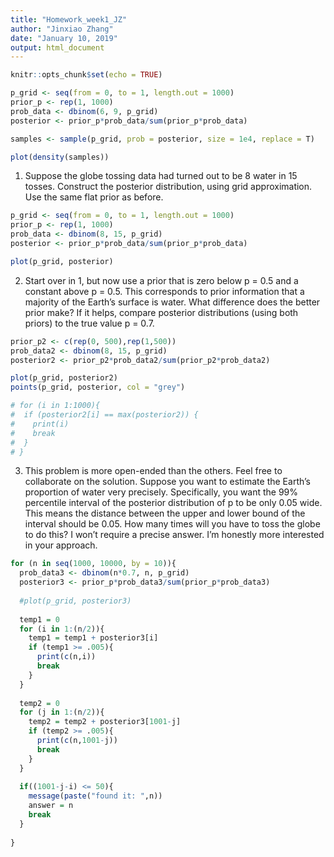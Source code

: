 ```yaml
---
title: "Homework_week1_JZ"
author: "Jinxiao Zhang"
date: "January 10, 2019"
output: html_document
---
```


```r
knitr::opts_chunk$set(echo = TRUE)
```

```r
p_grid <- seq(from = 0, to = 1, length.out = 1000)
prior_p <- rep(1, 1000)
prob_data <- dbinom(6, 9, p_grid)
posterior <- prior_p*prob_data/sum(prior_p*prob_data)

samples <- sample(p_grid, prob = posterior, size = 1e4, replace = T)

plot(density(samples))


```


1. Suppose the globe tossing data had turned out to be 8 water in 15 tosses.
Construct the posterior distribution, using grid approximation. Use the
same flat prior as before.
```r
p_grid <- seq(from = 0, to = 1, length.out = 1000)
prior_p <- rep(1, 1000)
prob_data <- dbinom(8, 15, p_grid)
posterior <- prior_p*prob_data/sum(prior_p*prob_data)

plot(p_grid, posterior)
```
2. Start over in 1, but now use a prior that is zero below p = 0.5 and a constant
above p = 0.5. This corresponds to prior information that a majority
of the Earth's surface is water. What difference does the better prior make?
If it helps, compare posterior distributions (using both priors) to the true
value p = 0.7.

```r
prior_p2 <- c(rep(0, 500),rep(1,500))
prob_data2 <- dbinom(8, 15, p_grid)
posterior2 <- prior_p2*prob_data2/sum(prior_p2*prob_data2)

plot(p_grid, posterior2)
points(p_grid, posterior, col = "grey")

# for (i in 1:1000){
#  if (posterior2[i] == max(posterior2)) {
#    print(i)
#    break
#  }
# }

```

3. This problem is more open-ended than the others. Feel free to collaborate
on the solution. Suppose you want to estimate the Earth's proportion of
water very precisely. Specifically, you want the 99% percentile interval of the
posterior distribution of p to be only 0.05 wide. This means the distance between
the upper and lower bound of the interval should be 0.05. How many
times will you have to toss the globe to do this? I won't require a precise
answer. I'm honestly more interested in your approach.

```r
for (n in seq(1000, 10000, by = 10)){
  prob_data3 <- dbinom(n*0.7, n, p_grid)
  posterior3 <- prior_p*prob_data3/sum(prior_p*prob_data3)
  
  #plot(p_grid, posterior3)
  
  temp1 = 0
  for (i in 1:(n/2)){
    temp1 = temp1 + posterior3[i]
    if (temp1 >= .005){
      print(c(n,i))
      break
    }
  }
  
  temp2 = 0
  for (j in 1:(n/2)){
    temp2 = temp2 + posterior3[1001-j]
    if (temp2 >= .005){
      print(c(n,1001-j))
      break
    }
  }
  
  if((1001-j-i) <= 50){
    message(paste("found it: ",n))
    answer = n
    break
  }
  
}

```

